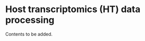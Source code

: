 # Host transcriptomics (HT) data processing {#host-transcriptomics-data-processing}

Contents to be added.
